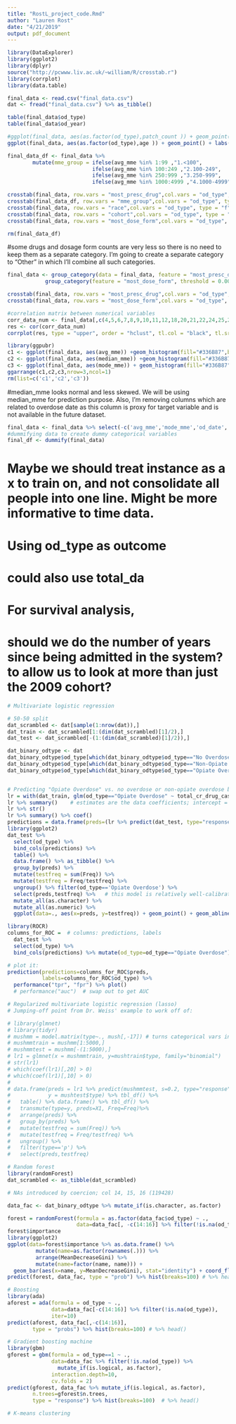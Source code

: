 ```yaml
---
title: "RostL_project_code.Rmd"
author: "Lauren Rost"
date: "4/21/2019"
output: pdf_document
---
```



```r
library(DataExplorer)
library(ggplot2)
library(dplyr)
source("http://pcwww.liv.ac.uk/~william/R/crosstab.r")
library(corrplot)
library(data.table)

final_data <- read.csv("final_data.csv") 
dat <- fread("final_data.csv") %>% as_tibble()

table(final_data$od_type)
table(final_data$od_year)

#ggplot(final_data, aes(as.factor(od_type),patch_count )) + geom_point() + labs(y = "Patch count", x = "opioid overdose")
ggplot(final_data, aes(as.factor(od_type),age )) + geom_point() + labs(y = "Patch count", x = "opioid overdose")
```

```r
final_data_df <- final_data %>% 
        mutate(mme_group = ifelse(avg_mme %in% 1:99 ,"1.<100",
                           ifelse(avg_mme %in% 100:249 ,"2.100-249", 
                           ifelse(avg_mme %in% 250:999 ,"3.250-999",
                           ifelse(avg_mme %in% 1000:4999 ,"4.1000-4999","5.>5000+")))))

crosstab(final_data, row.vars = "most_presc_drug",col.vars = "od_type", type = "f", addmargins = FALSE)
crosstab(final_data_df, row.vars = "mme_group",col.vars = "od_type", type = "f", addmargins = FALSE)
crosstab(final_data, row.vars = "race",col.vars = "od_type", type = "f", addmargins = FALSE)
crosstab(final_data, row.vars = "cohort",col.vars = "od_type", type = "f", addmargins = FALSE)
crosstab(final_data, row.vars = "most_dose_form",col.vars = "od_type", type = "f", addmargins = FALSE)

rm(final_data_df)
```

#some drugs and dosage form counts are very less so there is no need to keep them as a separate category. I'm going to create a separate category to "Other" in which I'll combine all such categories.

```r
final_data <- group_category(data = final_data, feature = "most_presc_drug", threshold = 0.002, update = TRUE) %>%
            group_category(feature = "most_dose_form", threshold = 0.0002, update = TRUE)

crosstab(final_data, row.vars = "most_presc_drug",col.vars = "od_type", type = "f", addmargins = FALSE)
crosstab(final_data, row.vars = "most_dose_form",col.vars = "od_type", type = "f", addmargins = FALSE)
```

```r
#correlation matrix between numerical variables
corr_data_num <- final_data[,c(4,5,6,7,8,9,10,11,12,18,20,21,22,24,25,26,27,30,31)]
res <- cor(corr_data_num)
corrplot(res, type = "upper", order = "hclust", tl.col = "black", tl.srt = 45)
```

```r
library(ggpubr)
c1 <- ggplot(final_data, aes(avg_mme)) +geom_histogram(fill="#336B87",breaks=c(seq(100,6000, by=150)))
c2 <- ggplot(final_data, aes(median_mme)) +geom_histogram(fill="#336B87",breaks=c(seq(100,6000, by=150)))
c3 <- ggplot(final_data, aes(mode_mme)) + geom_histogram(fill="#336B87",breaks=c(seq(100,6000, by=150)))
ggarrange(c1,c2,c3,nrow=3,ncol=1)
rm(list=c('c1','c2','c3'))
```

#median_mme looks normal and less skewed. We will be using median_mme for prediction purpose. Also, I'm removing columns which are related to overdose date as this column is proxy for target variable and is not available in the future dataset.

```r
final_data <- final_data %>% select(-c('avg_mme','mode_mme','od_date','od_year','od_month','PERSON_ID'))
#dummifying data to create dummy categorical variables
final_df <- dummify(final_data)
```



# Maybe we should treat instance as a x to train on, and not consolidate all people into one line. Might be more informative to time data.

# Using od_type as outcome 
# could also use total_da


# For survival analysis,
# should we do the number of years since being admitted in the system? to allow us to look at more than just the 2009 cohort?
```r
# Multivariate logistic regression

# 50-50 split
dat_scrambled <- dat[sample(1:nrow(dat)),]
dat_train <- dat_scrambled[1:(dim(dat_scrambled)[1]/2),]
dat_test <- dat_scrambled[-(1:(dim(dat_scrambled)[1]/2)),]

dat_binary_odtype <- dat
dat_binary_odtype$od_type[which(dat_binary_odtype$od_type=="No Overdose")] <- 0
dat_binary_odtype$od_type[which(dat_binary_odtype$od_type=="Non-Opiate Overdose")] <- 0
dat_binary_odtype$od_type[which(dat_binary_odtype$od_type=="Opiate Overdose")] <- 1


# Predicting "Opiate Overdose" vs. no overdose or non-opiate overdose based on total_cr_drug_cases
lr = with(dat_train, glm(od_type=="Opiate Overdose" ~ total_cr_drug_cases, family = binomial("logit")))  
lr %>% summary()    # estimates are the data coefficients; intercept = B0; each after is a B for the dummy variable; stars give the level of significance of the coefficients; all values are compared to a reference value (b was the reference value here); "values" can also be called "indicator values"; extract the Beta-hats
lr %>% str()
lr %>% summary() %>% coef()
predictions = data.frame(preds=(lr %>% predict(dat_test, type="response"))) # get predictions on new data; "response" gives predicted probabilities
library(ggplot2)
dat_test %>%
  select(od_type) %>%
  bind_cols(predictions) %>%
  table() %>%
  data.frame() %>% as_tibble() %>%
  group_by(preds) %>%
  mutate(testfreq = sum(Freq)) %>%
  mutate(testfreq = Freq/testfreq) %>%
  ungroup() %>% filter(od_type=='Opiate Overdose') %>%
  select(preds,testfreq) %>%   # this model is relatively well-calibrated; if predictions perfectly calibrated, y=x
  mutate_all(as.character) %>%
  mutate_all(as.numeric) %>%
  ggplot(data=., aes(x=preds, y=testfreq)) + geom_point() + geom_abline(slope=1)

```

```r
library(ROCR)
columns_for_ROC =  # columns: predictions, labels
  dat_test %>%
  select(od_type) %>%
  bind_cols(predictions) %>% mutate(od_type=od_type=="Opiate Overdose")   # true labels, and their predictions

# plot it:
prediction(predictions=columns_for_ROC$preds,
           labels=columns_for_ROC$od_type) %>%
  performance("tpr", "fpr") %>% plot()
  # performance("auc")  # swap out to get AUC

```

```r
# Regularized multivariate logistic regression (lasso)
# Jumping-off point from Dr. Weiss' example to work off of:

# library(glmnet)
# library(tidyr)
# mushmm = model.matrix(type~., mush[,-17]) # turns categorical vars into indicators
# mushmmtrain = mushmm[1:5000,]
# mushmmtest = mushmm[-(1:5000),]
# lr1 = glmnet(x = mushmmtrain, y=mushtrain$type, family="binomial")
# str(lr1)
# which(coef(lr1)[,20] > 0)
# which(coef(lr1)[,10] > 0)
# 
# data.frame(preds = lr1 %>% predict(mushmmtest, s=0.2, type="response"),
#            y = mushtest$type) %>% tbl_df() %>%
#   table() %>% data.frame() %>% tbl_df() %>%
#   transmute(type=y, preds=X1, Freq=Freq)%>%
#   arrange(preds) %>%
#   group_by(preds) %>%
#   mutate(testfreq = sum(Freq)) %>%
#   mutate(testfreq = Freq/testfreq) %>% 
#   ungroup() %>%
#   filter(type=='p') %>%
#   select(preds,testfreq)


```


```r
# Random forest
library(randomForest)
dat_scrambled <- as_tibble(dat_scrambled)

# NAs introduced by coercion; col 14, 15, 16 (119428)

data_fac <- dat_binary_odtype %>% mutate_if(is.character, as.factor)

forest = randomForest(formula = as.factor(data_fac$od_type) ~ .,
                      data=data_fac[, -c(14:16)] %>% filter(!is.na(od_type)))
forest$importance
library(ggplot2)
ggplot(data=forest$importance %>% as.data.frame() %>%
         mutate(name=as.factor(rownames(.))) %>%
         arrange(MeanDecreaseGini) %>%
         mutate(name=factor(name, name))) +
  geom_bar(aes(x=name, y=MeanDecreaseGini), stat="identity") + coord_flip()
predict(forest, data_fac, type = "prob") %>% hist(breaks=100) # %>% head()

```


```r
# Boosting
library(ada)
aforest = ada(formula = od_type ~ .,
              data=data_fac[-c(14:16)] %>% filter(!is.na(od_type)),
              iter=10)
predict(aforest, data_fac[,-c(14:16)],
        type = "probs") %>% hist(breaks=100) # %>% head()

```

```r
# Gradient boosting machine
library(gbm)
gforest = gbm(formula = od_type==1 ~ .,
              data=data_fac %>% filter(!is.na(od_type)) %>%
                mutate_if(is.logical, as.factor),
              interaction.depth=10,
              cv.folds = 2)
predict(gforest, data_fac %>% mutate_if(is.logical, as.factor),
        n.trees=gforest$n.trees,
        type = "response") %>% hist(breaks=100)  # %>% head()

```

```r
# K-means clustering

``` 


